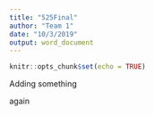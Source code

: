 ```yaml
---
title: "525Final"
author: "Team 1"
date: "10/3/2019"
output: word_document
---
```


```r
knitr::opts_chunk$set(echo = TRUE)
```
Adding something

again